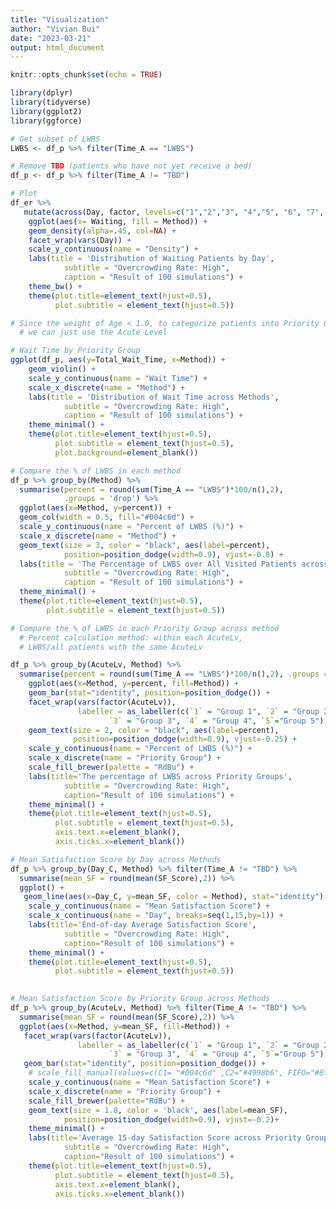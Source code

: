 ```yaml
---
title: "Visualization"
author: "Vivian Bui"
date: "2023-03-21"
output: html_document
---
```


```r
knitr::opts_chunk$set(echo = TRUE)
```

```r
library(dplyr)
library(tidyverse)
library(ggplot2)
library(ggforce) 
```


```r
# Get subset of LWBS 
LWBS <- df_p %>% filter(Time_A == "LWBS")

# Remove TBD (patients who have not yet receive a bed)
df_p <- df_p %>% filter(Time_A != "TBD")

```


```r
# Plot 
df_er %>%
   mutate(across(Day, factor, levels=c("1","2","3", "4","5", "6", "7", "8", "9", "10", "11", "12", "13", "14", "15"))) %>%
    ggplot(aes(x= Waiting, fill = Method)) +
    geom_density(alpha=.45, col=NA) +
    facet_wrap(vars(Day)) +
    scale_y_continuous(name = "Density") + 
    labs(title = 'Distribution of Waiting Patients by Day', 
            subtitle = "Overcrowding Rate: High",
            caption = "Result of 100 simulations") + 
    theme_bw() + 
    theme(plot.title=element_text(hjust=0.5),
          plot.subtitle = element_text(hjust=0.5)) 
```



```r
# Since the weight of Age < 1.0, to categorize patients into Priority Groups, 
  # we can just use the Acute Level 

# Wait Time by Priority Group 
ggplot(df_p, aes(y=Total_Wait_Time, x=Method)) +
    geom_violin() + 
    scale_y_continuous(name = "Wait Time") + 
    scale_x_discrete(name = "Method") +
    labs(title = 'Distribution of Wait Time across Methods', 
            subtitle = "Overcrowding Rate: High",
            caption = "Result of 100 simulations") +  
    theme_minimal() +
    theme(plot.title=element_text(hjust=0.5),
          plot.subtitle = element_text(hjust=0.5),
          plot.background=element_blank()) 
```



```r
# Compare the % of LWBS in each method 
df_p %>% group_by(Method) %>% 
  summarise(percent = round(sum(Time_A == "LWBS")*100/n(),2), 
            .groups = 'drop') %>% 
  ggplot(aes(x=Method, y=percent)) + 
  geom_col(width = 0.5, fill="#004c6d") + 
  scale_y_continuous(name = "Percent of LWBS (%)") + 
  scale_x_discrete(name = "Method") + 
  geom_text(size = 3, color = "black", aes(label=percent), 
            position=position_dodge(width=0.9), vjust=-0.8) +
  labs(title = 'The Percentage of LWBS over All Visited Patients across Methods', 
            subtitle = "Overcrowding Rate: High",
            caption = "Result of 100 simulations") +
  theme_minimal() + 
  theme(plot.title=element_text(hjust=0.5),
        plot.subtitle = element_text(hjust=0.5)) 
```
```r
# Compare the % of LWBS in each Priority Group across method 
  # Percent calculation method: within each AcuteLv, 
  # LWBS/all patients with the same AcuteLv

df_p %>% group_by(AcuteLv, Method) %>% 
  summarise(percent = round(sum(Time_A == "LWBS")*100/n(),2), .groups = 'drop') %>% 
    ggplot(aes(x=Method, y=percent, fill=Method)) + 
    geom_bar(stat="identity", position=position_dodge()) + 
    facet_wrap(vars(factor(AcuteLv)), 
               labeller = as_labeller(c(`1` = "Group 1", `2` = "Group 2", 
                      `3` = "Group 3", `4` = "Group 4", `5`="Group 5"))) +
    geom_text(size = 2, color = "black", aes(label=percent), 
              position=position_dodge(width=0.9), vjust=-0.25) + 
    scale_y_continuous(name = "Percent of LWBS (%)") + 
    scale_x_discrete(name = "Priority Group") + 
    scale_fill_brewer(palette = "RdBu") + 
    labs(title='The percentage of LWBS across Priority Groups',
            subtitle = "Overcrowding Rate: High",
            caption="Result of 100 simulations") + 
    theme_minimal() + 
    theme(plot.title=element_text(hjust=0.5),
          plot.subtitle = element_text(hjust=0.5),
          axis.text.x=element_blank(),
          axis.ticks.x=element_blank())
```


```r
# Mean Satisfaction Score by Day across Methods
df_p %>% group_by(Day_C, Method) %>% filter(Time_A != "TBD") %>% 
  summarise(mean_SF = round(mean(SF_Score),2)) %>% 
  ggplot() +
   geom_line(aes(x=Day_C, y=mean_SF, color = Method), stat="identity") +
    scale_y_continuous(name = "Mean Satisfaction Score") + 
    scale_x_continuous(name = "Day", breaks=seq(1,15,by=1)) + 
    labs(title='End-of-day Average Satisfaction Score',
            subtitle = "Overcrowding Rate: High",
            caption="Result of 100 simulations") + 
    theme_minimal() + 
    theme(plot.title=element_text(hjust=0.5),
          plot.subtitle = element_text(hjust=0.5)) 
    
```

```r

# Mean Satisfaction Score by Priority Group across Methods
df_p %>% group_by(AcuteLv, Method) %>% filter(Time_A != "TBD") %>% 
  summarise(mean_SF = round(mean(SF_Score),2)) %>% 
  ggplot(aes(x=Method, y=mean_SF, fill=Method)) + 
   facet_wrap(vars(factor(AcuteLv)), 
               labeller = as_labeller(c(`1` = "Group 1", `2` = "Group 2", 
                      `3` = "Group 3", `4` = "Group 4", `5`="Group 5"))) +
   geom_bar(stat="identity", position=position_dodge()) +
    # scale_fill_manual(values=c(C1= "#004c6d" ,C2="#4998b6", FIFO="#8fecff")) + 
    scale_y_continuous(name = "Mean Satisfaction Score") + 
    scale_x_discrete(name = "Priority Group") +
    scale_fill_brewer(palette="RdBu") + 
    geom_text(size = 1.8, color = 'black', aes(label=mean_SF), 
            position=position_dodge(width=0.9), vjust=-0.2)+
    theme_minimal() + 
    labs(title='Average 15-day Satisfaction Score across Priority Groupse',
            subtitle = "Overcrowding Rate: High",
            caption="Result of 100 simulations") + 
    theme(plot.title=element_text(hjust=0.5),
          plot.subtitle = element_text(hjust=0.5),
          axis.text.x=element_blank(),
          axis.ticks.x=element_blank()) 
```






